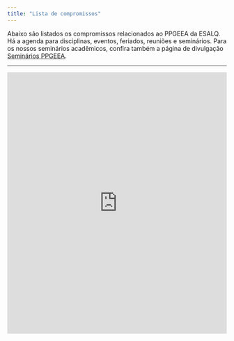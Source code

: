 ```yaml
---
title: "Lista de compromissos"
---
```


Abaixo são listados os compromissos relacionados ao PPGEEA da ESALQ. Há
a agenda para disciplinas, eventos, feriados, reuniões e
seminários. Para os nossos seminários acadêmicos, confira também a
página de divulgação [Seminários PPGEEA](seminarios.html).

---

<iframe
src="https://calendar.google.com/calendar/embed?showTitle=0&amp;height=600&amp;wkst=1&amp;bgcolor=%23FFFFFF&amp;src=4h87s97p41l4d0is8pruf98u8c%40group.calendar.google.com&amp;color=%23875509&amp;src=slim79beprbtu1kthke03d2ofk%40group.calendar.google.com&amp;color=%23182C57&amp;src=pt-br.brazilian%23holiday%40group.v.calendar.google.com&amp;color=%23711616&amp;src=dcusumvort2r4l95n27kcb5o8c%40group.calendar.google.com&amp;color=%232F6309&amp;src=40sjctvmt24gj53p6itkpcee20%40group.calendar.google.com&amp;color=%2342104A&amp;ctz=America%2FSao_Paulo"
style="border-width:0" width="100%" height="600" frameborder="0"
scrolling="no"></iframe>
